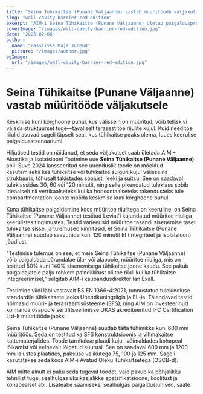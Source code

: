```yaml
---
title: "Seina Tühikaitse (Punane Väljaanne) vastab müüritööde väljakutsele"
slug: "wall-cavity-barrier-red-edition"
excerpt: "AIM-i Seina Tühikaitse (Punane Väljaanne) ületab paigaldusprobleemid, integreerudes müüritoe riiulitega ning tagades samal ajal tugeva tulekaitse."
coverImage: "/images/wall-cavity-barrier-red-edition.jpg"
date: "2025-02-06"
author:
  name: "Passiivse Maja Juhend"
  picture: "/images/author.jpg"
ogImage:
  url: "/images/wall-cavity-barrier-red-edition.jpg"
---
```


# Seina Tühikaitse (Punane Väljaanne) vastab müüritööde väljakutsele

Keskmise kuni kõrghoone puhul, kus välissein on müüritud, võib telliskivi vajada struktuurset tuge—tavaliselt terasest toe riiulite kujul. Kuid need toe riiulid asuvad sageli täpselt seal, kus tühikaitse peaks olema, luues keerulise paigaldusstsenaariumi.

Hiljutised testid on näidanud, et seda väljakutset saab ületada AIM – Akustika ja Isolatsiooni Tootmine uue **Seina Tühikaitse (Punane Väljaanne)** abil. Suve 2024 lansseeritud see uuenduslik toode on mõeldud kasutamiseks kas tühikaitse või tühikaitse sulguri kujul välisseina struktuuris, tõhusalt takistades soojust, leeki ja suitsu. See on saadaval tuleklassides 30, 60 või 120 minutit, ning selle pikendatud tuleklass sobib ideaalselt nii vertikaalseteks kui ka horisontaalseteks rakendusteks tule compartmentation joonte mööda keskmise kuni kõrghoone puhul.

Kuna tühikaitse paigaldamine koos müüritoe riiulitega on keeruline, on Seina Tühikaitse (Punane Väljaanne) testitud Leviat'i kujundatud müüritoe riiuliga keerulistes tingimustes. Testid varieerisid müüritoe tasandi sisenemise taset tühikaitse sisse, ja tulemused kinnitasid, et Seina Tühikaitse (Punane Väljaanne) suudab saavutada kuni 120 minutit EI (Integriteet ja Isolatsioon) jõudlust.

"Testimise tulemus on see, et meie Seina Tühikaitse (Punane Väljaanne) võib paigaldada põrandalae üla- või alapoole, müüritoe riiuliga, mis on testitud 50% kuni 140% sisenemisega tühikaitse joone kaudu. See pakub paigaldajatele palju rohkem paindlikkust nii toe riiuli kui ka tühikaitse integreerimisel," selgitab AIM-i kaubandusdirektor Ian Exall.

Testimine viidi läbi vastavalt BS EN 1366-4:2021, tunnustatud tulekindluse standardile tühikaitsete jaoks Ühendkuningriigis ja EL-is. Täiendavad testid hõlmasid müüri- ja terasraamisüsteeme (SFS), ning AIM on investeerinud kolmanda osapoole sertifitseerimisse UKAS akrediteeritud IFC Certification Ltd-lt müüritööde jaoks.

Seina Tühikaitse (Punane Väljaanne) suudab täita tühimikke kuni 600 mm müüritöös. Seda on testitud ka SFS konstruktsioonis ja vihmakaitse kattematerjalides. Toode tarnitakse plaadi kujul, võimaldades kohapeal lõikamist või eelnevalt lõigatud suurusi. See on saadaval 600 mm ja 1200 mm laiustes plaatides, paksuse valikutega 75, 100 ja 125 mm. Sageli kasutatakse seda koos AIM-i Avatud Oleku Tühikaitsetega (OSCB-d).

AIM mitte ainult ei paku seda tugevat toodet, vaid pakub ka põhjalikku tehnilist tuge, sealhulgas üksikasjalikke spetsifikatsioone, koolitust ja kohapealset abi. Lisateabe saamiseks, sealhulgas paigaldusjuhised, saate